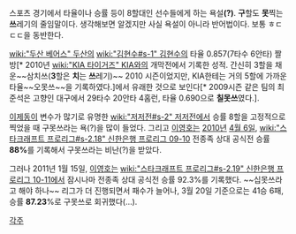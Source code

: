 스포츠 경기에서 타율이나 승률 등이 8할대인 선수들에게 하는 욕설'''(?)'''. '''구'''할도 '''못'''찍는 '''쓰'''레기의 줄임말이다. 생각해보면 알겠지만 사실 욕설이 아니라 반어법이다. 보통 ㅎㄷㄷㄷ을 동반한다.

[[wiki:"두산 베어스" 두산]]의 [[wiki:"김현수#s-1" 김현수]]의 타율 0.857(7타수 6안타) 짤방[* 2010년 [[wiki:"KIA 타이거즈" KIA]]와의 개막전에서 기록한 성적. 간신히 3할을 채운~~삼치쓰('''3'''할은 '''치'''는 '''쓰'''레기)~~ 2010 시즌이었지만, KIA한테는 거의 5할에 가까운 타율~~오못쓰~~을 기록하였다.]에서 유래한 것으로 보인다[* 2009시즌 같은 팀의 최준석은 고향인 대구에서 29타수 20안타 4홈런, 타율 0.690으로 '''칠못쓰'''였다.]. 

[[이제동]]이 변수가 많기로 유명한 [[wiki:"저저전#s-2" 저저전]]에서 승률 8할을 고정적으로 찍었을 때 구못쓰라는 욕(?)을 많이 들었다. 그리고 [[이영호]]는 [[2010년]] [[4월 6일]], [[wiki:"스타크래프트 프로리그#s-2.18" 신한은행 프로리그 09-10]] 전종족 상대 공식전 승률 '''88%'''를 기록해서 구못쓰라는 비난(?)을 받았다.

그러나 2011년 1월 15일, [[이영호]]는 [[wiki:"스타크래프트 프로리그#s-2.19" 신한은행 프로리그 10-11]]에서 잠시나마 전종족 상대 공식전 승률 92.3%를 기록했다. ~~십못쓰라고 해야 하나~~ 리그가 더 진행되면서 패수가 늘어나, 3월 20일 기준으로는 41승 6패, 승률 '''87.23'''%로 구못쓰로 회귀했다(…).

[[각주]]
